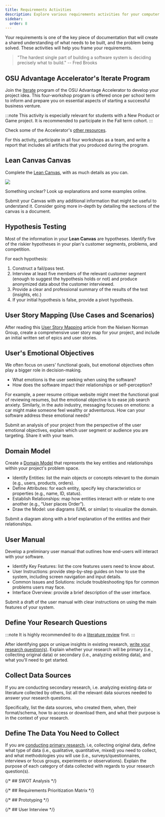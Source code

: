 ```yaml
---
title: Requirements Activities
description: Explore various requirements activities for your computer science capstone project, including Lean Canvas, hypothesis testing, user story mapping, and domain modeling. Enhance your project by addressing user emotional objectives and creating effective user manuals.
sidebar:
  order: 8
---
```



Your requirements is one of the key piece of documentation that will create a shared understanding of what needs to be built, and the problem being solved. These activities will help you frame your requirements.

> "The hardest single part of building a software system is deciding precisely what to build." -- Fred Brooks

## OSU Advantage Accelerator's Iterate Program

<Badge text="Team Activity" variant="note" class="mb-6" />

Join the [Iterate](https://advantage.oregonstate.edu/advantage-accelerator/programs/iterate) program of the OSU Advantage Accelerator to develop your project idea. This four-workshop program is offered once per school term to inform and prepare you on essential aspects of starting a successful business venture.

:::note
This activity is especially relevant for students with a New Product or Game project. It is recommended to participate in the Fall term cohort.
:::

Check some of the Accelerator's [other resources](https://advantage.oregonstate.edu/innovation-impact-program/student-resources).

For this activity, participate in all four workshops as a team, and write a report that includes all artifacts that you produced during the program.

## Lean Canvas Canvas

<Badge text="Team Activity" variant="note" class="mb-6" />

Complete the [Lean Canvas](https://www.leanfoundry.com/tools/lean-canvas), with as much details as you can.

![](../../../assets/lean-canvas.png)

Something unclear? Look up explanations and some examples online.

Submit your Canvas with any additional information that might be useful to understand it. Consider going more in-depth by detailing the sections of the canvas is a document.

## Hypothesis Testing

<Badge text="Team Activity" variant="note" class="mb-6" />

Most of the information in your **Lean Canvas** are hypotheses. Identify five of the riskier hypotheses in your plan's customer segments, problems, and competition. 

For each hypothesis:

1. Construct a fail/pass test.
2. Interview at least five members of the relevant customer segment (enough to suggest the hypothesis holds or not) and produce anonymized data about the customer interviewed.
3. Provide a clear and professional summary of the results of the test (insights, etc.)
4. If your initial hypothesis is false, provide a pivot hypothesis.

## User Story Mapping (Use Cases and Scenarios)

<Badge text="Team Activity" variant="note" class="mb-6" />

After reading this [User Story Mapping](https://www.nngroup.com/articles/user-story-mapping/) article from the Nielsen Norman Group, create a comprehensive user story map for your project, and include an initial written set of epics and user stories.

## User's Emotional Objectives

<Badge text="Individual Activity" variant="success" class="mb-6"/>

We often focus on users' functional goals, but emotional objectives often play a bigger role in decision-making.

- What emotions is the user seeking when using the software?
- How does the software impact their relationships or self-perception?

For example, a peer resume critique website might meet the functional goal of reviewing resumes, but the emotional objective is to ease job search anxiety. Similarly, in the auto industry, messaging focuses on emotions: a car might make someone feel wealthy or adventurous. How can your software address these emotional needs?

Submit an analysis of your project from the perspective of the user emotional objectives, explain which user segment or audience you are targeting. Share it with your team.

## Domain Model

<Badge text="Team Activity" variant="note" class="mb-6" />

Create a [Domain Model](https://simplea.com/Articles/domain-model) that represents the key entities and relationships within your project's problem space.

- Identify Entities: list the main objects or concepts relevant to the domain (e.g., users, products, orders).
- Define Attributes: for each entity, specify key characteristics or properties (e.g., name, ID, status).
- Establish Relationships: map how entities interact with or relate to one another (e.g., “User places Order”).
- Draw the Model: use diagrams (UML or similar) to visualize the domain.

Submit a diagram along with a brief explanation of the entities and their relationships.

## User Manual

<Badge text="Team Activity" variant="note" class="mb-6" />

Develop a preliminary user manual that outlines how end-users will interact with your software.

- Identify Key Features: list the core features users need to know about.
- User Instructions: provide step-by-step guides on how to use the system, including screen navigation and input details.
- Common Issues and Solutions: include troubleshooting tips for common problems users may face.
- Interface Overview: provide a brief description of the user interface.

Submit a draft of the user manual with clear instructions on using the main features of your system.

## Define Your Research Questions

:::note
It is highly recommended to do a [literature review](/activities/creative/#write-a-literature-review) first.
:::

After identifying gaps or unique insights in existing research, [write your research question(s)](https://research.com/research/how-to-write-a-research-question). Explain whether your research will be primary (i.e., collecting original data) or secondary (i.e., analyzing existing data), and what you'll need to get started.

## Collect Data Sources

<Badge text="Individual Activity" variant="success" class="mb-6"/>

If you are conducting secondary research, i.e. analyzing existing data or literature collected by others, list all the relevant data sources needed to answer your research questions.

Specifically, list the data sources, who created them, when, their format/schema, how to access or download them, and what their purpose is in the context of your research.

## Define The Data You Need to Collect

If you are [conducting primary research](https://owl.purdue.edu/owl/research_and_citation/conducting_research/conducting_primary_research/index.html), i.e, collecting original data, define what type of data (i.e., qualitative, quantitative, mixed) you need to collect, and what methodologies you will use (i.e., surveys/questionnaires, interviews or focus groups, experiments or observations). Explain the purpose of each category of data collected with regards to your research question(s).

{/* ## SWOT Analysis */}

{/* ## Requirements Prioritization Matrix */}

{/* ## Prototyping */}

{/* ## User Interview */}
